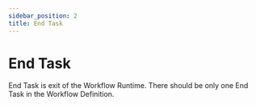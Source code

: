 ```yaml
---
sidebar_position: 2
title: End Task
---
```


# End Task

End Task is exit of the Workflow Runtime. There should be only one End Task in the Workflow Definition.
